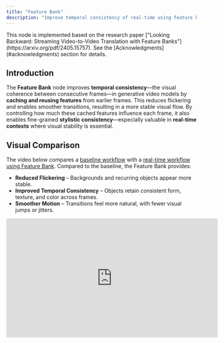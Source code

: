 ```yaml
---
title: "Feature Bank"
description: "Improve temporal consistency of real-time using feature banks."
---
```


<Note>
  This node is implemented based on the research paper ["Looking Backward:
  Streaming Video-to-Video Translation with Feature
  Banks"](https://arxiv.org/pdf/2405.15757). See the
  [Acknowledgments](#acknowledgments) section for details.
</Note>

## Introduction

The **Feature Bank** node improves **temporal consistency**—the visual coherence between consecutive frames—in generative video models by **caching and reusing features** from earlier frames. This reduces flickering and enables smoother transitions, resulting in a more stable visual flow. By controlling how much these cached features influence each frame, it also enables fine-grained **stylistic consistency**—especially valuable in **real-time contexts** where visual stability is essential.

## Visual Comparison

The video below compares a [baseline workflow](https://github.com/livepeer/ComfyUI-Stream-Pack/blob/main/examples/workflows/sd15-tensorrt-api.json) with a [real-time workflow using Feature Bank](https://github.com/livepeer/ComfyUI-Stream-Pack/blob/main/examples/workflows/sd15-tensorrt-feature-bank-api.json). Compared to the baseline, the Feature Bank provides:

- **Reduced Flickering** – Backgrounds and recurring objects appear more stable.
- **Improved Temporal Consistency** – Objects retain consistent form, texture, and color across frames.
- **Smoother Motion** – Transitions feel more natural, with fewer visual jumps or jitters.

<Frame caption="Side-by-side comparison (T2I workflow)">
  <iframe
    width="560"
    height="315"
    src="https://www.youtube.com/embed/LhjW8TJjPpU?si=0zlwZzWyf1fsG0Xo"
    title="Feature Bank Comparison Video"
    frameborder="0"
    allow="accelerometer; autoplay; clipboard-write; encrypted-media; gyroscope; picture-in-picture"
    allowfullscreen
  />
</Frame>

## How It Works

The Feature Bank node enhances temporal consistency by integrating with the [self-attention layers](https://huggingface.co/docs/transformers/en/attention) of the diffusion model. It caches features from previous frames and re-injects them into future ones—stabilizing transitions without altering the underlying model.

It performs three core steps:

1. **Caching** – Stores attention features at regular intervals.
2. **Filtering** – Selects relevant cached features using cosine similarity.
3. **Injection** – Blends selected features into the current frame based on the configured strength.

The node supports any self-attention-based model (e.g., Stable Diffusion) and works with both **text-to-image (T2I)** and **image-to-image (I2I)** workflows.

## Adding the Node

<Note>
  An example T2I workflow using the Feature Bank node is available
  [here](https://github.com/livepeer/ComfyUI-Stream-Pack/blob/main/examples/workflows/sd15-tensorrt-feature-bank-api.json).
</Note>

<Steps>
  <Step title="Install the StreamPack nodes">
    Ensure the [StreamPack](https://github.com/livepeer/ComfyUI-Stream-Pack)
    custom nodes are installed in your ComfyUI setup. Follow the [installation
    instructions](/technical/custom-nodes/stream-pack/overview#installation) for
    a step-by-step guide.
  </Step>
  <Step title="Open the ComfyUI graph editor">
    Right-click on an empty area of the canvas and choose **Add Node**.
  </Step>
  <Step title="Find the Feature Bank node">
    Search for `Feature Bank` under the `StreamPack/model_patches/unet`
    category.
  </Step>
  <Step title="Place it in the workflow">
    Insert the node between your **Model Loader** and **Sampling Node**.
  </Step>
  <Step title="Connect inputs and configure parameters">
    Wire up the inputs and outputs. The node runs automatically using the
    parameters you set.
  </Step>
</Steps>

<Frame caption="Feature Bank Node Integration (T2I workflow)">
  <img
    src="/images/stream-pack/feature-bank/feature-bank-workflow.png"
    alt="Feature Bank Node Integration"
  />
</Frame>

## Parameters

The following parameters can be configured in the Feature Bank node:

<Accordion title="Tips for Tuning and Best Practices">

- **Start with a moderate cache interval.** Lower values improve consistency but increase memory usage.
- **Set injection strength gradually.** Start around 0.5 to balance coherence and novelty.
- **Match similarity threshold to your content.** Higher values are best for static backgrounds or subjects.
- **Use fewer cached frames for fast-changing scenes,** and more for looping or stable content.
- **Monitor memory use,** especially with low cache intervals or high resolutions.
- **Experiment creatively.** Small tweaks to injection or similarity can unlock unique visual styles.

</Accordion>

<ParamField path="feature_cache_interval" type="integer">
  **Feature Cache Interval**: Determines how often features from the attention
  layers are cached (e.g., every 4 frames). Lower values improve consistency but
  increase memory usage.
</ParamField>

<ParamField path="use_feature_injection" type="boolean">
  **Use Feature Injection**: Enables or disables the influence of cached
  features. Set to `true` to activate the Feature Bank.
</ParamField>

<ParamField path="feature_injection_strength" type="float">
  **Feature Injection Strength**: Controls how much influence cached features
  have on the current frame (0 = none, 1 = full). A blended approach is possible
  with values between 0 and 1.
</ParamField>

<ParamField path="feature_similarity_threshold" type="float">
  **Feature Similarity Threshold**: Sets the minimum cosine similarity for
  reusing cached features. Higher values ensure only relevant features are
  reused.
</ParamField>

<ParamField path="feature_bank_max_frames" type="integer">
  **Feature Bank Max Frames**: Maximum number of past frames to cache. Older
  frames are automatically discarded.
</ParamField>

## Strengths and Limitations

While the Feature Bank offers major stability and stylistic benefits, it also introduces a few trade-offs depending on your use case.

### Strengths

- **Improved Temporal Consistency** – Reduces flickering and stabilizes frame-to-frame transitions.
- **Stylistic Control** – Adjust the influence of past frames for consistent or evolving styles.
- **Creative Exploration** – Enables novel stylistic variations by selectively injecting past features.

### Limitations

- **Reduced Novelty** – High injection strength may overly rely on past frames, limiting new details.
- **Memory Usage** – Storing features increases memory consumption, especially at high resolution.
- **Parameter Tuning** – May require iteration to balance consistency and variation effectively.

## Acknowledgments

This node is based on the research paper ["Looking Backward: Streaming Video-to-Video Translation with Feature Banks"](https://arxiv.org/pdf/2405.15757) by **Liang et al. 2023**. We thank the original authors for their contributions and collaboration in adapting this concept for **ComfyUI**.

<Accordion title="How to Cite">
If you use the Feature Bank node in your research or refer to the paper’s results, please cite the following:

```bibtex
@article{liang2024looking,
  title={Looking Backward: Streaming Video-to-Video Translation with Feature Banks},
  author={Liang, Feng and Kodaira, Akio and Xu, Chenfeng and Tomizuka, Masayoshi and Keutzer, Kurt and Marculescu, Diana},
  journal={arXiv preprint arXiv:2405.15757},
  year={2024}
}

@article{kodaira2023streamdiffusion,
  title={StreamDiffusion: A Pipeline-level Solution for Real-time Interactive Generation},
  author={Kodaira, Akio and Xu, Chenfeng and Hazama, Toshiki and Yoshimoto, Takanori and Ohno, Kohei and Mitsuhori, Shogo and Sugano, Soichi and Cho, Hanying and Liu, Zhijian and Keutzer, Kurt},
  journal={arXiv preprint arXiv:2312.12491},
  year={2023}
}
```

</Accordion>
